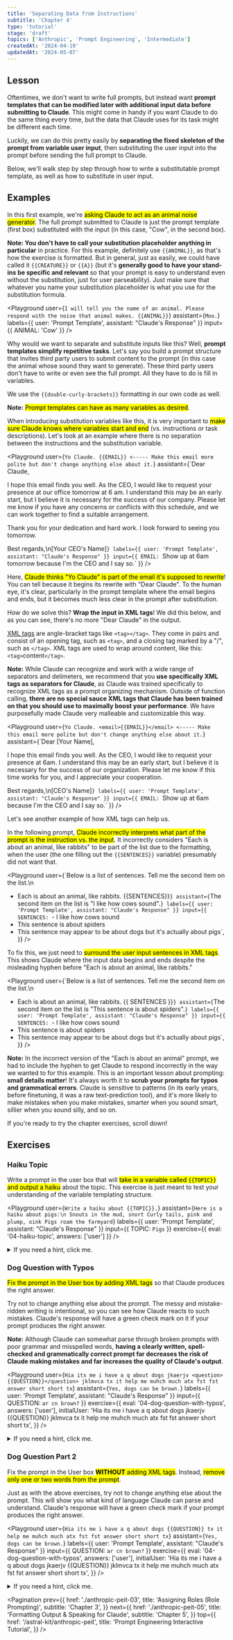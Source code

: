 ```yaml
---
title: 'Separating Data from Instructions'
subtitle: 'Chapter 4'
type: 'tutorial'
stage: 'draft'
topics: ['Anthropic', 'Prompt Engineering', 'Intermediate']
createdAt: '2024-04-19'
updatedAt: '2024-05-07'
---
```


## Lesson

Oftentimes, we don't want to write full prompts, but instead want **prompt templates that can be modified later with additional input data before submitting to Claude**. This might come in handy if you want Claude to do the same thing every time, but the data that Claude uses for its task might be different each time.

Luckily, we can do this pretty easily by **separating the fixed skeleton of the prompt from variable user input**, then substituting the user input into the prompt before sending the full prompt to Claude.

Below, we'll walk step by step through how to write a substitutable prompt template, as well as how to substitute in user input.

## Examples

In this first example, we're <Mark>asking Claude to act as an animal noise generator</Mark>. The full prompt submitted to Claude is just the prompt template (first box) substituted with the input (in this case, "Cow", in the second box).

**Note: You don't have to call your substitution placeholder anything in particular** in practice. For this example, definitely use `{{ANIMAL}}`, as that's how the exercise is formatted. But in general, just as easily, we could have called it `{{CREATURE}}` or `{{A}}` (but it's **generally good to have your stand-ins be specific and relevant** so that your prompt is easy to understand even without the substitution, just for user parseability). Just make sure that whatever you name your substitution placeholder is what you use for the substitution formula.

<Playground
  user={`I will tell you the name of an animal. Please respond with the noise that animal makes. {{ANIMAL}}`}
  assistant={`Moo.`}
  labels={{ user: 'Prompt Template', assistant: "Claude's Response" }}
  input={{ ANIMAL: 'Cow' }}
/>

Why would we want to separate and substitute inputs like this? Well, **prompt templates simplify repetitive tasks**. Let's say you build a prompt structure that invites third party users to submit content to the prompt (in this case the animal whose sound they want to generate). These third party users don't have to write or even see the full prompt. All they have to do is fill in variables.

We use the `{{double-curly-brackets}}` formatting in our own code as well.

**Note:** <Mark>Prompt templates can have as many variables as desired</Mark>.

When introducing substitution variables like this, it is very important to <Mark>make sure Claude knows where variables start and end</Mark> (vs. instructions or task descriptions). Let's look at an example where there is no separation between the instructions and the substitution variable.

<Playground
  user={`Yo Claude. {{EMAIL}} <----- Make this email more polite but don't change anything else about it.`}
  assistant={`Dear Claude,

I hope this email finds you well. As the CEO, I would like to request your presence at our office tomorrow at 6 am. I understand this may be an early start, but I believe it is necessary for the success of our company. Please let me know if you have any concerns or conflicts with this schedule, and we can work together to find a suitable arrangement.

Thank you for your dedication and hard work. I look forward to seeing you tomorrow.

Best regards,\n[Your CEO's Name]`}
  labels={{ user: 'Prompt Template', assistant: "Claude's Response" }}
  input={{ EMAIL: `Show up at 6am tomorrow because I'm the CEO and I say so.` }}
/>

Here, <Mark>Claude thinks "Yo Claude" is part of the email it's supposed to rewrite</Mark>! You can tell because it begins its rewrite with "Dear Claude". To the human eye, it's clear, particularly in the prompt template where the email begins and ends, but it becomes much less clear in the prompt after substitution.

How do we solve this? **Wrap the input in XML tags**! We did this below, and as you can see, there's no more "Dear Claude" in the output.

[XML tags](https://docs.anthropic.com/claude/docs/use-xml-tags) are angle-bracket tags like `<tag></tag>`. They come in pairs and consist of an opening tag, such as `<tag>`, and a closing tag marked by a "/", such as `</tag>`. XML tags are used to wrap around content, like this: `<tag>`content`</tag>`.

**Note:** While Claude can recognize and work with a wide range of separators and delimeters, we recommend that you **use specifically XML tags as separators for Claude**, as Claude was trained specifically to recognize XML tags as a prompt organizing mechanism. Outside of function calling, **there are no special sauce XML tags that Claude has been trained on that you should use to maximally boost your performance**. We have purposefully made Claude very malleable and customizable this way.

<Playground
  user={`Yo Claude. <email>{{EMAIL}}</email> <----- Make this email more polite but don't change anything else about it.`}
  assistant={`Dear [Your Name],

I hope this email finds you well. As the CEO, I would like to request your presence at 6am. I understand this may be an early start, but I believe it is necessary for the success of our organization. Please let me know if this time works for you, and I appreciate your cooperation.

Best regards,\n[CEO's Name]`}
  labels={{ user: 'Prompt Template', assistant: "Claude's Response" }}
  input={{ EMAIL: `Show up at 6am because I'm the CEO and I say so.` }}
/>

Let's see another example of how XML tags can help us.

In the following prompt, <Mark>Claude incorrectly interprets what part of the prompt is the instruction vs. the input</Mark>. It incorrectly considers "Each is about an animal, like rabbits" to be part of the list due to the formatting, when the user (the one filling out the `{{SENTENCES}}` variable) presumably did not want that.

<Playground
  user={`Below is a list of sentences. Tell me the second item on the list.\n
- Each is about an animal, like rabbits.
{{SENTENCES}}`}
  assistant={`The second item on the list is "I like how cows sound".`}
  labels={{ user: 'Prompt Template', assistant: "Claude's Response" }}
  input={{
    SENTENCES: `- I like how cows sound
- This sentence is about spiders
- This sentence may appear to be about dogs but it's actually about pigs`,
  }}
/>

To fix this, we just need to <Mark>surround the user input sentences in XML tags</Mark>. This shows Claude where the input data begins and ends despite the misleading hyphen before "Each is about an animal, like rabbits."

<Playground
  user={`Below is a list of sentences. Tell me the second item on the list.\n
- Each is about an animal, like rabbits.
  <sentences>{{ SENTENCES }}</sentences>`}
  assistant={`The second item on the list is "This sentence is about spiders".`}
  labels={{ user: 'Prompt Template', assistant: "Claude's Response" }}
  input={{
    SENTENCES: `- I like how cows sound
- This sentence is about spiders
- This sentence may appear to be about dogs but it's actually about pigs`,
  }}
/>

**Note:** In the incorrect version of the "Each is about an animal" prompt, we had to include the hyphen to get Claude to respond incorrectly in the way we wanted to for this example. This is an important lesson about prompting: **small details matter**! It's always worth it to **scrub your prompts for typos and grammatical errors**. Claude is sensitive to patterns (in its early years, before finetuning, it was a raw text-prediction tool), and it's more likely to make mistakes when you make mistakes, smarter when you sound smart, sillier when you sound silly, and so on.

If you're ready to try the chapter exercises, scroll down!

## Exercises

### Haiku Topic

Write a prompt in the user box that will <Mark>take in a variable called `{{TOPIC}}` and output a haiku</Mark> about the topic. This exercise is just meant to test your understanding of the variable templating structure.

<Playground
  user={`Write a haiku about {{TOPIC}}.`}
  assistant={`Here is a haiku about pigs:\n
Snouts in the mud, snort
Curly tails, pink and plump, oink
Pigs roam the farmyard`}
  labels={{ user: 'Prompt Template', assistant: "Claude's Response" }}
  input={{ TOPIC: `Pigs` }}
  exercise={{ eval: '04-haiku-topic', answers: ['user'] }}
/>

<Details>
  <summary>If you need a hint, click me.</summary>

Don't forget to include the exact phrase `{{TOPIC}}` wherever you want the topic to be substituted in.

</Details>

### Dog Question with Typos

<Mark>Fix the prompt in the User box by adding XML tags</Mark> so
that Claude produces the right answer.

Try not to change anything else about the prompt. The messy and mistake-ridden writing is intentional, so you can see how Claude reacts to such mistakes. Claude's response will have a green check mark on it if your prompt produces the right answer.

**Note:** Although Claude can somewhat parse through broken prompts with poor grammar and misspelled words, **having a clearly written, spell-checked and grammatically correct prompt far decreases the risk of Claude making mistakes and far increases the quality of Claude's output**.

<Playground
  user={`Hia its me i have a q about dogs jkaerjv <question>{{QUESTION}}</question> jklmvca tx it help me muhch much atx fst fst answer short short tx`}
  assistant={`Yes, dogs can be brown.`}
  labels={{ user: 'Prompt Template', assistant: "Claude's Response" }}
  input={{ QUESTION: `ar cn brown?` }}
  exercise={{
    eval: '04-dog-question-with-typos',
    answers: ['user'],
    initialUser:
      'Hia its me i have a q about dogs jkaerjv {{QUESTION}} jklmvca tx it help me muhch much atx fst fst answer short short tx',
  }}
/>

<Details>
  <summary>If you need a hint, click me.</summary>

Hint: If you surround `{{QUESTION}}` in XML tags, how does that change Claude's response?

This exercise is looking for a response that affirms dogs can be brown.

</Details>

### Dog Question Part 2

Fix the prompt in the User box <Mark>**WITHOUT** adding XML tags</Mark>. Instead, <Mark>remove only one or two words from the prompt</Mark>.

Just as with the above exercises, try not to change anything else about the prompt. This will show you what kind of language Claude can parse and understand. Claude's response will have a green check mark if your prompt produces the right answer.

<Playground
  user={`Hia its me i have a q about dogs {{QUESTION}} tx it help me muhch much atx fst fst answer short short tx`}
  assistant={`Yes, dogs can be brown.`}
  labels={{ user: 'Prompt Template', assistant: "Claude's Response" }}
  input={{ QUESTION: `ar cn brown?` }}
  exercise={{
    eval: '04-dog-question-with-typos',
    answers: ['user'],
    initialUser:
      'Hia its me i have a q about dogs jkaerjv {{QUESTION}} jklmvca tx it help me muhch much atx fst fst answer short short tx',
  }}
/>

<Details>
  <summary>If you need a hint, click me.</summary>

Try removing one word or section of characters at a time, starting with the parts that make the least sense. Doing this one word at a time will also help you see just how much Claude can or can't parse and understand.

This exercise is looking for a response that affirms dogs can be brown.

</Details>

<Pagination
  prev={{
    href: './anthropic-peit-03',
    title: 'Assigning Roles (Role Prompting)',
    subtitle: 'Chapter 3',
  }}
  next={{
    href: './anthropic-peit-05',
    title: 'Formatting Output & Speaking for Claude',
    subtitle: 'Chapter 5',
  }}
  top={{
    href: '/astral-kit/anthropic-peit',
    title: 'Prompt Engineering Interactive Tutorial',
  }}
/>
